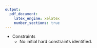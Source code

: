 ```yaml
---
output:
  pdf_document:
    latex_engine: xelatex
    number_sections: true
---
```



* Constraints
    + No initial hard constraints identified.

